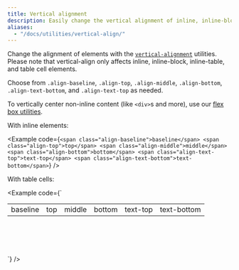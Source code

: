 ```yaml
---
title: Vertical alignment
description: Easily change the vertical alignment of inline, inline-block, inline-table, and table cell elements.
aliases:
  - "/docs/utilities/vertical-align/"
---
```


Change the alignment of elements with the [`vertical-alignment`](https://developer.mozilla.org/en-US/docs/Web/CSS/vertical-align) utilities. Please note that vertical-align only affects inline, inline-block, inline-table, and table cell elements.

Choose from `.align-baseline`, `.align-top`, `.align-middle`, `.align-bottom`, `.align-text-bottom`, and `.align-text-top` as needed.

To vertically center non-inline content (like `<div>`s and more), use our [flex box utilities]([[docsref:/utilities/flex#align-items]]).

With inline elements:

<Example code={`<span class="align-baseline">baseline</span>
  <span class="align-top">top</span>
  <span class="align-middle">middle</span>
  <span class="align-bottom">bottom</span>
  <span class="align-text-top">text-top</span>
  <span class="align-text-bottom">text-bottom</span>`} />

With table cells:

<Example code={`<table style="height: 100px;">
    <tbody>
      <tr>
        <td class="align-baseline">baseline</td>
        <td class="align-top">top</td>
        <td class="align-middle">middle</td>
        <td class="align-bottom">bottom</td>
        <td class="align-text-top">text-top</td>
        <td class="align-text-bottom">text-bottom</td>
      </tr>
    </tbody>
  </table>`} />
